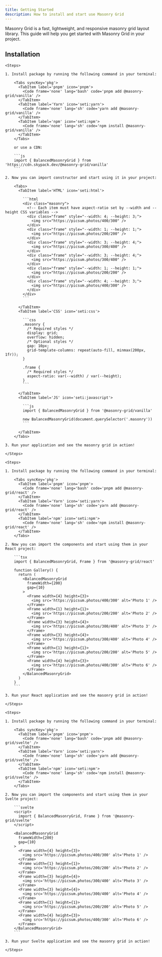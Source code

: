 ```yaml
---
title: Getting Started
description: How to install and start use Masonry Grid
---
```



Masonry Grid is a fast, lightweight, and responsive masonry grid layout library. This guide will help you get started with Masonry Grid in your project.

## Installation

<Tabs syncKey='framework'>
  <TabItem label='Vanilla JS' icon='seti:javascript'>

    <Steps>

    1. Install package by running the following command in your terminal:

        <Tabs syncKey='pkg'>
          <TabItem label='pnpm' icon='pnpm'>
            <Code frame='none' lang='bash' code='pnpm add @masonry-grid/vanilla' />
          </TabItem>
          <TabItem label='Yarn' icon='seti:yarn'>
            <Code frame='none' lang='sh' code='yarn add @masonry-grid/vanilla' />
          </TabItem>
          <TabItem label='npm' icon='seti:npm'>
            <Code frame='none' lang='sh' code='npm install @masonry-grid/vanilla' />
          </TabItem>
        </Tabs>

        or use a CDN:

        ```js
        import { BalancedMasonryGrid } from 'https://cdn.skypack.dev/@masonry-grid/vanilla'
        ```

    2. Now you can import constructor and start using it in your project:

        <Tabs>
          <TabItem label='HTML' icon='seti:html'>

            ```html
            <div class="masonry">
              <!-- Each item must have aspect-ratio set by --width and --height CSS variables -->
              <div class="frame" style="--width: 4; --height: 3;">
                <img src="https://picsum.photos/400/300" />
              </div>
              <div class="frame" style="--width: 1; --height: 1;">
                <img src="https://picsum.photos/200/200" />
              </div>
              <div class="frame" style="--width: 3; --height: 4;">
                <img src="https://picsum.photos/300/400" />
              </div>
              <div class="frame" style="--width: 3; --height: 4;">
                <img src="https://picsum.photos/300/400" />
              </div>
              <div class="frame" style="--width: 1; --height: 1;">
                <img src="https://picsum.photos/200/200" />
              </div>
              <div class="frame" style="--width: 4; --height: 3;">
                <img src="https://picsum.photos/400/300" />
              </div>
            </div>
            ```

          </TabItem>
          <TabItem label='CSS' icon='seti:css'>

            ```css
            .masonry {
              /* Required styles */
              display: grid;
              overflow: hidden;
              /* Optional styles */
              gap: 10px;
              grid-template-columns: repeat(auto-fill, minmax(200px, 1fr));
            }

            .frame {
              /* Required styles */
              aspect-ratio: var(--width) / var(--height);
            }
            ```

          </TabItem>
          <TabItem label='JS' icon='seti:javascript'>

            ```js
            import { BalancedMasonryGrid } from '@masonry-grid/vanilla'

            new BalancedMasonryGrid(document.querySelector('.masonry'))
            ```

          </TabItem>
        </Tabs>

    3. Run your application and see the masonry grid in action!

    </Steps>

  </TabItem>
  <TabItem label='React' icon='seti:react'>

    <Steps>

    1. Install package by running the following command in your terminal:

        <Tabs syncKey='pkg'>
          <TabItem label='pnpm' icon='pnpm'>
            <Code frame='none' lang='bash' code='pnpm add @masonry-grid/react' />
          </TabItem>
          <TabItem label='Yarn' icon='seti:yarn'>
            <Code frame='none' lang='sh' code='yarn add @masonry-grid/react' />
          </TabItem>
          <TabItem label='npm' icon='seti:npm'>
            <Code frame='none' lang='sh' code='npm install @masonry-grid/react' />
          </TabItem>
        </Tabs>

    2. Now you can import the components and start using them in your React project:

        ```tsx
        import { BalancedMasonryGrid, Frame } from '@masonry-grid/react'

        function Gallery() {
          return (
            <BalancedMasonryGrid
              frameWidth={200}
              gap={10}
            >
              <Frame width={4} height={3}>
                <img src='https://picsum.photos/400/300' alt='Photo 1' />
              </Frame>
              <Frame width={1} height={1}>
                <img src='https://picsum.photos/200/200' alt='Photo 2' />
              </Frame>
              <Frame width={3} height={4}>
                <img src='https://picsum.photos/300/400' alt='Photo 3' />
              </Frame>
              <Frame width={3} height={4}>
                <img src='https://picsum.photos/300/400' alt='Photo 4' />
              </Frame>
              <Frame width={1} height={1}>
                <img src='https://picsum.photos/200/200' alt='Photo 5' />
              </Frame>
              <Frame width={4} height={3}>
                <img src='https://picsum.photos/400/300' alt='Photo 6' />
              </Frame>
            </BalancedMasonryGrid>
          )
        }
        ```

    3. Run your React application and see the masonry grid in action!

    </Steps>

  </TabItem>
  <TabItem label='Svelte' icon='seti:svelte'>

    <Steps>

    1. Install package by running the following command in your terminal:

        <Tabs syncKey='pkg'>
          <TabItem label='pnpm' icon='pnpm'>
            <Code frame='none' lang='bash' code='pnpm add @masonry-grid/svelte' />
          </TabItem>
          <TabItem label='Yarn' icon='seti:yarn'>
            <Code frame='none' lang='sh' code='yarn add @masonry-grid/svelte' />
          </TabItem>
          <TabItem label='npm' icon='seti:npm'>
            <Code frame='none' lang='sh' code='npm install @masonry-grid/svelte' />
          </TabItem>
        </Tabs>

    2. Now you can import the components and start using them in your Svelte project:

        ```svelte
        <script>
          import { BalancedMasonryGrid, Frame } from '@masonry-grid/svelte'
        </script>

        <BalancedMasonryGrid
          frameWidth={200}
          gap={10}
        >
          <Frame width={4} height={3}>
            <img src='https://picsum.photos/400/300' alt='Photo 1' />
          </Frame>
          <Frame width={1} height={1}>
            <img src='https://picsum.photos/200/200' alt='Photo 2' />
          </Frame>
          <Frame width={3} height={4}>
            <img src='https://picsum.photos/300/400' alt='Photo 3' />
          </Frame>
          <Frame width={3} height={4}>
            <img src='https://picsum.photos/300/400' alt='Photo 4' />
          </Frame>
          <Frame width={1} height={1}>
            <img src='https://picsum.photos/200/200' alt='Photo 5' />
          </Frame>
          <Frame width={4} height={3}>
            <img src='https://picsum.photos/400/300' alt='Photo 6' />
          </Frame>
        </BalancedMasonryGrid>
        ```

    3. Run your Svelte application and see the masonry grid in action!

    </Steps>

  </TabItem>
</Tabs>
